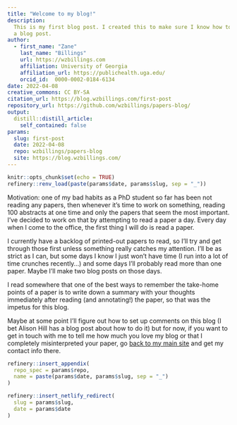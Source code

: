 ```yaml
---
title: "Welcome to my blog!"
description:
  This is my first blog post. I created this to make sure I know how to make
  a blog post.
author:
  - first_name: "Zane"
    last_name: "Billings"
    url: https://wzbillings.com
    affiliation: University of Georgia
    affiliation_url: https://publichealth.uga.edu/
    orcid_id:  0000-0002-0184-6134
date: 2022-04-08
creative_commons: CC BY-SA
citation_url: https://blog.wzbillings.com/first-post 
repository_url: https://github.com/wzbillings/papers-blog/
output:
  distill::distill_article:
    self_contained: false
params:
  slug: first-post
  date: 2022-04-08
  repo: wzbillings/papers-blog
  site: https://blog.wzbillings.com/
---
```


<!---
The template for this post was pretty much copied from the template created
by Danielle Navarro for her blog. https://github.com/djnavarro/distill-blog
She does awesome work and you should check her blog out!
---->

<!----
checklist:
  - check the "update me" messages in YAML above
  - initialise the _renv folder with refinery::renv_new("name of post folder")
  - populate the lockfile with refinery::renv_snapshot("name of post folder")
  - update the _renv folder from snapshot with refinery::restore("name of post folder")
---->


<!--------------- setup post ----------------->

```r
knitr::opts_chunk$set(echo = TRUE)
refinery::renv_load(paste(params$date, params$slug, sep = "_"))
```


<!--------------- post ----------------->

Motivation: one of my bad habits as a PhD student so far has been not reading any papers, then whenever it's time to work on something, reading 100 abstracts at one time and only the papers that seem the most important. I've decided to work on that by attempting to read a paper a day. Every day when I come to the office, the first thing I will do is read a paper.

I currently have a backlog of printed-out papers to read, so I'll try and get through those first unless something really catches my attention. I'll be as strict as I can, but some days I know I just won't have time (I run into a lot of time crunches recently...) and some days I'll probably read more than one paper. Maybe I'll make two blog posts on those days.

I read somewhere that one of the best ways to remember the take-home points of a paper is to write down a summary with your thoughts immediately after reading (and annotating!) the paper, so that was the impetus for this blog.

Maybe at some point I'll figure out how to set up comments on this blog (I bet Alison Hill has a blog post about how to do it) but for now, if you want to get in touch with me to tell me how much you love my blog or that I completely misinterpreted your paper, go [back to my main site](https://wzbillings.com/#contact) and get my contact info there.

<!--------------- appendices ----------------->

```r
refinery::insert_appendix(
  repo_spec = params$repo, 
  name = paste(params$date, params$slug, sep = "_")
)
```


<!--------------- miscellanea ----------------->

```r
refinery::insert_netlify_redirect(
  slug = params$slug, 
  date = params$date
)
```

